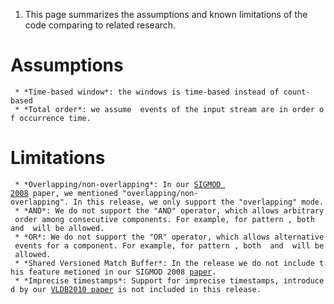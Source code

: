 #This page summarizes the assumptions and known limitations of the code comparing to related research.

= Assumptions =
  * *Time-based window*: the windows is time-based instead of count-based
  * *Total order*: we assume  events of the input stream are in order of occurrence time.
 
= Limitations =

  * *Overlapping/non-overlapping*: In our [http://sase-umass.googlecode.com/files/sase-sigmod08.pdf SIGMOD 2008] paper, we mentioned "overlapping/non-overlapping". In this release, we only support the "overlapping" mode.
  * *AND*: We do not support the "AND" operator, which allows arbitrary order among consecutive components. For example, for pattern {{{SEQ(A, (B AND C), D)}}}, both {{{SEQ(A, B, C, D)}}} and {{{SEQ(A, C, B, D)}}} will be allowed.
  * *OR*: We do not support the "OR" operator, which allows alternative events for a component. For example, for pattern {{{SEQ (A, (B OR C), D)}}}, both {{{SEQ(A, B, D)}}} and {{{SEQ(A, C, D)}}} will be allowed.
  * *Shared Versioned Match Buffer*: In the release we do not include this feature metioned in our SIGMOD 2008 [http://sase-umass.googlecode.com/files/sase-sigmod08.pdf paper].
  * *Imprecise timestamps*: Support for imprecise timestamps, introduced by our [http://sase-umass.googlecode.com/files/sase-vldb10.pdf VLDB2010 paper] is not included in this release.